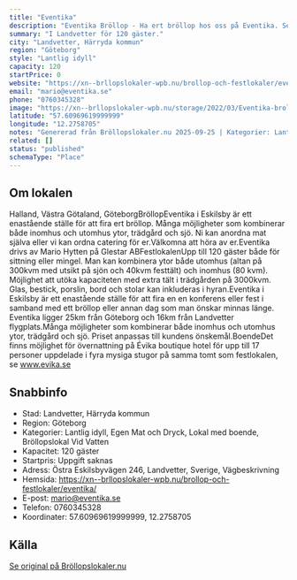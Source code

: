 ```yaml
---
title: "Eventika"
description: "Eventika Bröllop - Ha ert bröllop hos oss på Eventika. Se vår fina Bröllopslokal. Skicka gärna en förfrågan så hjälper vi Er!"
summary: "I Landvetter för 120 gäster."
city: "Landvetter, Härryda kommun"
region: "Göteborg"
style: "Lantlig idyll"
capacity: 120
startPrice: 0
website: "https://xn--brllopslokaler-wpb.nu/brollop-och-festlokaler/eventika/"
email: "mario@eventika.se"
phone: "0760345328"
image: "https://xn--brllopslokaler-wpb.nu/storage/2022/03/Eventika-brolloposlokal-goteborg-vastra-gotaland-brollop-festlokal.webp"
latitude: "57.60969619999999"
longitude: "12.2758705"
notes: "Genererad från Bröllopslokaler.nu 2025-09-25 | Kategorier: Lantlig idyll, Egen Mat och Dryck, Lokal med boende, Bröllopslokal Vid Vatten"
related: []
status: "published"
schemaType: "Place"
---
```


## Om lokalen

Halland, Västra Götaland, GöteborgBröllopEventika i Eskilsby är ett enastående ställe för att fira ert bröllop. Många möjligheter som kombinerar både inomhus och utomhus ytor, trädgård och sjö. Ni kan anordna mat själva eller vi kan ordna catering för er.Välkomna att höra av er.Eventika drivs av Mario Hytten på Glestar ABFestlokalenUpp till 120 gäster både för sittning eller mingel. Man kan kombinera ytor både utomhus (altan på 300kvm med utsikt på sjön och 40kvm festtält) och inomhus (80 kvm). Möjlighet att utöka kapaciteten med extra tält i trädgården på 3000kvm. Glas, bestick, porslin, bord och stolar kan inkluderas i hyran.Eventika i Eskilsby är ett enastående ställe för att fira en en konferens eller fest i samband med ett bröllop eller annan dag som man önskar minnas länge. Eventika ligger 25km från Göteborg och 16km från Landvetter flygplats.Många möjligheter som kombinerar både inomhus och utomhus ytor, trädgård och sjö. Priset anpassas till kundens önskemål.BoendeDet finns möjlighet för övernattning på Évika boutique hotel för upp till 17 personer uppdelade i fyra mysiga stugor på samma tomt som festlokalen, se www.evika.se

## Snabbinfo

- Stad: Landvetter, Härryda kommun
- Region: Göteborg
- Kategorier: Lantlig idyll, Egen Mat och Dryck, Lokal med boende, Bröllopslokal Vid Vatten
- Kapacitet: 120 gäster
- Startpris: Uppgift saknas
- Adress: Östra Eskilsbyvägen 246, Landvetter, Sverige, Vägbeskrivning
- Hemsida: https://xn--brllopslokaler-wpb.nu/brollop-och-festlokaler/eventika/
- E-post: mario@eventika.se
- Telefon: 0760345328
- Koordinater: 57.60969619999999, 12.2758705

## Källa

[Se original på Bröllopslokaler.nu](https://xn--brllopslokaler-wpb.nu/brollop-och-festlokaler/eventika/)
